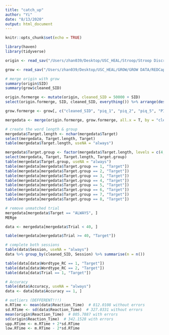 ```yaml
---
title: "catch_up"
author: "Yi"
date: "8/13/2020"
output: html_document
---
```


```r
knitr::opts_chunk$set(echo = TRUE)
```

```r
library(haven)
library(tidyverse)
```

```r
origin <- read_sav("/Users/zhan039/Desktop/USC_HEAL/Stroop/Stroop Discrimination Task Paper - August 2017/Finalized Stroop Dataset & Syntax 7.24.18_USE THIS/Original Dataset (Wide Format)/Stroop Discrimination Dataset MERGED (ORIGINAL) 7.24.18.sav")

grow <- read_sav("/Users/zhan039/Desktop/USC_HEAL/GROW/GROW DATA/REDCap_wTeleform_Merged (scored + sorted)_06212018 (No 2nd survey) with DIFF.sav")
```

```r
# merge origin with grow
summary(origin$SID)
summary(grow$cleaned_SID)

origin.formerge <- mutate(origin, cleaned_SID = 50000 + SID)
select(origin.formerge, SID, cleaned_SID, everything()) %>% arrange(desc(SID))

grow.formerge <- grow[, c("cleaned_SID", "piq_1", "piq_2", "piq_5", "PIQ_6a_T", "PIQ_6b_T", "PIQ_6c_T", "PIQ_6d_T", "PIQ_6e_T", "PIQ_6f_T")]

mergedata <- merge(origin.formerge, grow.formerge, all.x = T, by = "cleaned_SID")
```


```r
# create the word length & group
mergedata$Target.length <- nchar(mergedata$Target)
select(mergedata, Target.length, Target)
table(mergedata$Target.length, useNA = "always")

mergedata$Target.group <- factor(mergedata$Target.length, levels = c(4, 6, 7, 8, 9,10, 11, 14), labels = c(1:8))
select(mergedata, Target, Target.length, Target.group)
table(mergedata$Target.group, useNA = "always")
table(mergedata[mergedata$Target.group == 1, "Target"])
table(mergedata[mergedata$Target.group == 2, "Target"])
table(mergedata[mergedata$Target.group == 3, "Target"])
table(mergedata[mergedata$Target.group == 4, "Target"])
table(mergedata[mergedata$Target.group == 5, "Target"])
table(mergedata[mergedata$Target.group == 6, "Target"])
table(mergedata[mergedata$Target.group == 7, "Target"])
table(mergedata[mergedata$Target.group == 8, "Target"])

# remove unmatched trial
mergedata[mergedata$Target == "ALWAYS", ]
MERge

data <- mergedata[mergedata$Trial < 40, ]

table(mergedata[mergedata$Trial >= 40, "Target"])

# complete both sessions
table(data$Session, useNA = "always")
data %>% group_by(cleaned_SID, Session) %>% summarise(n = n())

table(data[data$Wordtype_RC == 1, "Target"])
table(data[data$Wordtype_RC == 2, "Target"])
table(data[data$Trial == 1, "Target"])

# Accuracy
table(data$Accuracy, useNA = "always")
data <- data[data$Accuracy == 1, ]

# outliers (DEFFERENT!!!)
m.RTime <- mean(data$Reaction_Time)  # 812.0108 without errors
sd.RTime <- sd(data$Reaction_Time)  # 327.0331 without errors
mean(origin$Reaction_Time)  # 805.7887 with errors
sd(origin$Reaction_Time)  # 342.1528 with errors
upp.RTime <- m.RTime + 2*sd.RTime  
low.RTime <- m.RTime - 2*sd.RTime  


```

